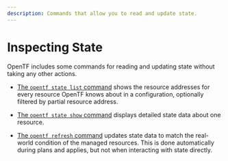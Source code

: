 ```yaml
---
description: Commands that allow you to read and update state.
---
```


# Inspecting State

OpenTF includes some commands for reading and updating state without taking
any other actions.

- [The `opentf state list` command](/docs/cli/commands/state/list)
  shows the resource addresses for every resource OpenTF knows about in a
  configuration, optionally filtered by partial resource address.

- [The `opentf state show` command](/docs/cli/commands/state/show)
  displays detailed state data about one resource.

- [The `opentf refresh` command](/docs/cli/commands/refresh) updates
  state data to match the real-world condition of the managed resources. This is
  done automatically during plans and applies, but not when interacting with
  state directly.
